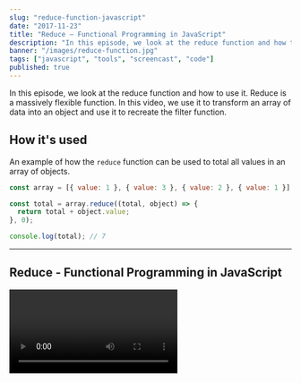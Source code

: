 ```yaml
---
slug: "reduce-function-javascript"
date: "2017-11-23"
title: "Reduce – Functional Programming in JavaScript"
description: "In this episode, we look at the reduce function and how to use it. We will use it to transform an array into an object and use it to recreate the filter."
banner: "/images/reduce-function.jpg"
tags: ["javascript", "tools", "screencast", "code"]
published: true
---
```



In this episode, we look at the reduce function and how to use it. Reduce is a massively flexible function. In this video, we use it to transform an array of data into an object and use it to recreate the filter function.

## How it's used

An example of how the `reduce` function can be used to total all values in an array of objects.

```javascript
const array = [{ value: 1 }, { value: 3 }, { value: 2 }, { value: 1 }];

const total = array.reduce((total, object) => {
  return total + object.value;
}, 0);

console.log(total); // 7
```

---

## Reduce - Functional Programming in JavaScript

<Video url="https://www.youtube.com/watch?v=iT8qyI3ZOuo" />

---

## Video Transcript

Hello and welcome back to this series of functional programming in JavaScript. If you've not seen any of the previous episodes I'll put a link up here and you can check those out. In today's episode, we're gonna have a look at the reduce function.

Before we get started looking at some code, let's talk about what reduce actually does. Now, if you've never used reduce before you're probably gonna have your mind blown. In a lot of ways reduce is just like map or filter. It's part of the array object and it's used for transforming data in an array. There's one key difference though and that is that reduce doesn't have to return an array. It can return any kind of data structure.

One of the other cool things about reduce is that it can actually be used to implement the other functions used on the array. For example, you can use reduce to write a map and we're gonna have a look at that today in this example.

Now let's have a look at some code. In this example we're using exactly the same data we have for the past two. We're going to use reduce to transform this array of users into an object of users where the key for each item in that object is the users ID and the value will be the user. Let's see how we would do that using reduce.

We'll get started by creating a new variable to hold this users object. Now, reduce is a little bit like map and filter in that it takes a callback function as its first argument. That callback function then takes two arguments and this is where it differs a little bit from map and filter.

The first argument is the accumulator so we'll just call it accumulator for now, and the second argument is the actual item that we're iterating over so we'll call that user in this case. Reduce actually takes a second argument which is required and that argument will be what is passed into the accumulator on the first loop over.

So, in this case, we want it to be an empty object literal. Because the data ultimately we're gonna be returning is an object so it makes sense to start there. Now that we've got the boilerplate written let's get started on actually creating this users object.

So, the first thing we're going to do is use this accumulator, which to begin with is an empty object and we're going to create a new value and the key will be the current users ID. The value is going to be an object which contains the user so we'll pass in name, age, which will be user dot age. Now, let's fix our indentation here. Then finally we've got to return the accumulator as well.

The reason we do that is because the accumulator then becomes the first argument on the next iteration of this function. Now what I'm going to do is log out the result of this user object and see what we get. Alright, let's run that through node and see what we get.

That's exactly what we want so here we've got an object with four keys each one of those keys is a user ID and the value of that would then be the user. This can be a really useful exercise in real-life programming because it's far quicker to access data out of an object than it is out of an array. Instead of having to loop over and find them, if you know the ID you can go straight to it.

At the start of this video I mentioned that you can use reduce to write functionality which is very similar to map or filter, so let's look at how we can do that. What we'll do is use reduce to filter the users array and we're going to remove any user if their name doesn't contain the letter e.

Okay, to get started then we're going to create a variable to hold these filtered users in. This will look very similar to the function we have above the one difference being that the second argument to reduce will be an empty array. The reason we do that is because this whole function is going to be working with array data and we want it to return an array.

So next thing we want to do then is check if the user's name contains the letter e. We're going to use the includes function. So if the the users name does include the letter e. What we're going to do is push them into this accumulator array like so. Then we also need to return the accumulator.

Okay, let's log that out and see what happens. Okay, if we run that we should see that Andy has been removed from the array and he has. So as you can see we've used reduce to recreate the functionality of filter. This isn't something you typically do but it gives you an idea of how you could use reduce to create any of that kind of functionality if it doesn't already exist on the array object.

So that wraps up this episode hopefully you've enjoyed what you've seen and you've learned a little bit more about reduce. If you have, please consider subscribing to the channel and you can also check out my website to learn a little bit more, which can be found at [paulmcbride.net](/) I'll see you in the next episode!
